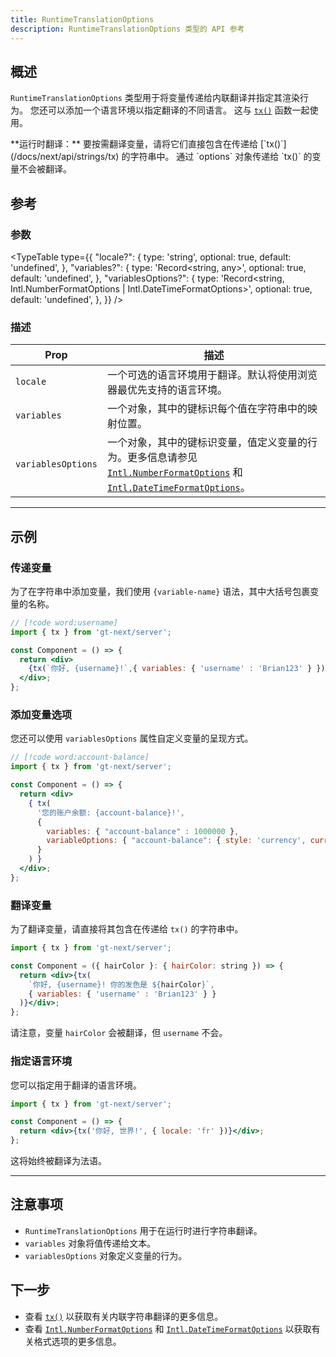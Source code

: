 ```yaml
---
title: RuntimeTranslationOptions
description: RuntimeTranslationOptions 类型的 API 参考
---
```


## 概述

`RuntimeTranslationOptions` 类型用于将变量传递给内联翻译并指定其渲染行为。
您还可以添加一个语言环境以指定翻译的不同语言。
这与 [`tx()`](/docs/next/api/strings/tx) 函数一起使用。

<Callout>
  **运行时翻译：**
  要按需翻译变量，请将它们直接包含在传递给 [`tx()`](/docs/next/api/strings/tx) 的字符串中。
  通过 `options` 对象传递给 `tx()` 的变量不会被翻译。
</Callout>

## 参考

### 参数

<TypeTable
  type={{
    "locale?": {
        type: 'string',
        optional: true,
        default: 'undefined',
    },
    "variables?": {
        type: 'Record<string, any>',
        optional: true,
        default: 'undefined',
    },
    "variablesOptions?": {
        type: 'Record<string, Intl.NumberFormatOptions | Intl.DateTimeFormatOptions>',
        optional: true,
        default: 'undefined',
    },
  }}
/>

### 描述

| Prop | 描述 |
| ---- | ----------- |
| `locale` | 一个可选的语言环境用于翻译。默认将使用浏览器最优先支持的语言环境。 |
| `variables` | 一个对象，其中的键标识每个值在字符串中的映射位置。|
| `variablesOptions` | 一个对象，其中的键标识变量，值定义变量的行为。更多信息请参见 [`Intl.NumberFormatOptions`](https://developer.mozilla.org/en-US/docs/Web/JavaScript/Reference/Global_Objects/Intl/NumberFormat) 和 [`Intl.DateTimeFormatOptions`](https://developer.mozilla.org/en-US/docs/Web/JavaScript/Reference/Global_Objects/Intl/DateTimeFormat)。 |

---

## 示例


### 传递变量
为了在字符串中添加变量，我们使用 `{variable-name}` 语法，其中大括号包裹变量的名称。

```jsx title="Component.tsx"
// [!code word:username]
import { tx } from 'gt-next/server';

const Component = () => {
  return <div>
    {tx(`你好, {username}!`,{ variables: { 'username' : 'Brian123' } })}
  </div>;
};
```


### 添加变量选项

您还可以使用 `variablesOptions` 属性自定义变量的呈现方式。
```jsx title="Component.tsx"
// [!code word:account-balance]
import { tx } from 'gt-next/server';

const Component = () => {
  return <div>
    { tx(
      '您的账户余额: {account-balance}!',
      {
        variables: { "account-balance" : 1000000 },
        variableOptions: { "account-balance": { style: 'currency', currency: 'USD' } }
      }
    ) }
  </div>;
};
```


### 翻译变量
为了翻译变量，请直接将其包含在传递给 `tx()` 的字符串中。

```jsx title="Component.tsx"
import { tx } from 'gt-next/server';

const Component = ({ hairColor }: { hairColor: string }) => {
  return <div>{tx(
    `你好, {username}! 你的发色是 ${hairColor}`,
    { variables: { 'username' : 'Brian123' } }
  )}</div>;
};
```

请注意，变量 `hairColor` 会被翻译，但 `username` 不会。


### 指定语言环境
您可以指定用于翻译的语言环境。
```jsx title="Component.tsx"
import { tx } from 'gt-next/server';

const Component = () => {
  return <div>{tx('你好, 世界!', { locale: 'fr' })}</div>;
};
```
这将始终被翻译为法语。

---

## 注意事项
 * `RuntimeTranslationOptions` 用于在运行时进行字符串翻译。
 * `variables` 对象将值传递给文本。
 * `variablesOptions` 对象定义变量的行为。


## 下一步
 * 查看 [`tx()`](/docs/next/api/strings/tx) 以获取有关内联字符串翻译的更多信息。
 * 查看 [`Intl.NumberFormatOptions`](https://developer.mozilla.org/en-US/docs/Web/JavaScript/Reference/Global_Objects/Intl/NumberFormat) 和 [`Intl.DateTimeFormatOptions`](https://developer.mozilla.org/en-US/docs/Web/JavaScript/Reference/Global_Objects/Intl/DateTimeFormat) 以获取有关格式选项的更多信息。
